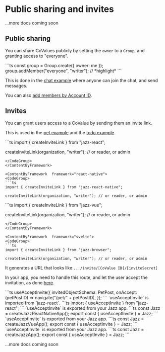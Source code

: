 

# Public sharing and invites

...more docs coming soon

## Public sharing

You can share CoValues publicly by setting the `owner` to a `Group`, and granting
access to "everyone".

<CodeGroup>
  ```ts
  const group = Group.create({ owner: me });
  group.addMember("everyone", "writer"); // *highlight*
  ```
</CodeGroup>

This is done in the [chat example](https://github.com/garden-co/jazz/tree/main/examples/chat) where anyone can join the chat, and send messages.

You can also [add members by Account ID](/docs/groups/intro#adding-group-members-by-id).

## Invites

You can grant users access to a CoValue by sending them an invite link.

This is used in the [pet example](https://github.com/garden-co/jazz/tree/main/examples/pets)
and the [todo example](https://github.com/garden-co/jazz/tree/main/examples/todo).

<ContentByFramework  framework="react">
<CodeGroup>
```ts
import { createInviteLink } from "jazz-react";

createInviteLink(organization, "writer"); // or reader, or admin
```
</CodeGroup>
</ContentByFramework>

<ContentByFramework  framework="react-native">
<CodeGroup>
```ts
import { createInviteLink } from "jazz-react-native";

createInviteLink(organization, "writer"); // or reader, or admin
```
</CodeGroup>
</ContentByFramework>

<ContentByFramework  framework="vue">
<CodeGroup>
```ts
import { createInviteLink } from "jazz-vue";

createInviteLink(organization, "writer"); // or reader, or admin
```
</CodeGroup>
</ContentByFramework>

<ContentByFramework  framework="svelte">
<CodeGroup>
```ts
import { createInviteLink } from "jazz-browser";

createInviteLink(organization, "writer"); // or reader, or admin
```
</CodeGroup>
</ContentByFramework>

It generates a URL that looks like `.../invite/[CoValue ID]/[inviteSecret]`

In your app, you need to handle this route, and let the user accept the invitation,
as done [here](https://github.com/garden-co/jazz/tree/main/examples/pets/src/2_main.tsx).

<CodeGroup>
```ts
useAcceptInvite({
  invitedObjectSchema: PetPost,
  onAccept: (petPostID) => navigate("/pet/" + petPostID),
});
```
</CodeGroup>

<ContentByFramework framework="react">
`useAcceptInvite` is imported from `jazz-react`.

<CodeGroup>
```ts
import { useAcceptInvite } from "jazz-react";
```
</CodeGroup>
</ContentByFramework>

<ContentByFramework framework="react-native">
`useAcceptInvite` is exported from your Jazz app.

<CodeGroup>
```ts
const Jazz = createJazzReactNativeApp();
export const { useAcceptInvite } = Jazz;
```
</CodeGroup>
</ContentByFramework>

<ContentByFramework framework="vue">
`useAcceptInvite` is exported from your Jazz app.

<CodeGroup>
```ts
const Jazz = createJazzVueApp();
export const { useAcceptInvite } = Jazz;
```
</CodeGroup>
</ContentByFramework>

<ContentByFramework framework="svelte">
`useAcceptInvite` is exported from your Jazz app.

<CodeGroup>
```ts
const Jazz = createJazzApp();
export const { useAcceptInvite } = Jazz;
```
</CodeGroup>
</ContentByFramework>

...more docs coming soon
